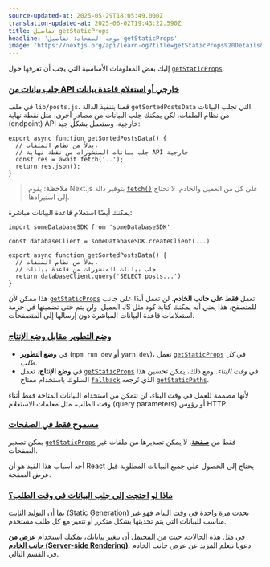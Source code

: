 ```yaml
---
source-updated-at: 2025-05-29T18:05:49.000Z
translation-updated-at: 2025-06-02T19:43:22.590Z
title: تفاصيل getStaticProps
headline: 'موجه الصفحات: تفاصيل getStaticProps'
image: 'https://nextjs.org/api/learn-og?title=getStaticProps%20Details&amp;chapter=26'
---
```


إليك بعض المعلومات الأساسية التي يجب أن تعرفها حول [`getStaticProps`](/docs/basic-features/data-fetching#getstaticprops-static-generation).

### [جلب بيانات من API خارجي أو استعلام قاعدة بيانات](#fetch-external-api-or-query-database)

في ملف `lib/posts.js`، قمنا بتنفيذ الدالة `getSortedPostsData` التي تجلب البيانات من نظام الملفات. لكن يمكنك جلب البيانات من مصادر أخرى، مثل نقطة نهاية (endpoint) API خارجية، وستعمل بشكل جيد:

```
export async function getSortedPostsData() {
  // بدلاً من نظام الملفات،
  // جلب بيانات المنشورات من نقطة نهاية API خارجية
  const res = await fetch('..');
  return res.json();
}
```

> **ملاحظة**: يقوم Next.js بتوفير دالة [`fetch()`](/docs/basic-features/supported-browsers-features) على كل من العميل والخادم. لا تحتاج إلى استيرادها.

يمكنك أيضًا استعلام قاعدة البيانات مباشرة:

```
import someDatabaseSDK from 'someDatabaseSDK'
 
const databaseClient = someDatabaseSDK.createClient(...)
 
export async function getSortedPostsData() {
  // بدلاً من نظام الملفات،
  // جلب بيانات المنشورات من قاعدة بيانات
  return databaseClient.query('SELECT posts...')
}
```

هذا ممكن لأن [`getStaticProps`](/docs/basic-features/data-fetching#getstaticprops-static-generation) تعمل **فقط على جانب الخادم**. لن تعمل أبدًا على جانب العميل. ولن يتم حتى تضمينها في حزمة JS للمتصفح. هذا يعني أنه يمكنك كتابة كود مثل استعلامات قاعدة البيانات المباشرة دون إرسالها إلى المتصفحات.

### [وضع التطوير مقابل وضع الإنتاج](#development-vs-production)

*   في **وضع التطوير** (`npm run dev` أو `yarn dev`)، تعمل [`getStaticProps`](/docs/basic-features/data-fetching#getstaticprops-static-generation) في _كل طلب_.
*   في **وضع الإنتاج**، تعمل [`getStaticProps`](/docs/basic-features/data-fetching#getstaticprops-static-generation) في _وقت البناء_. ومع ذلك، يمكن تحسين هذا السلوك باستخدام مفتاح [`fallback`](/docs/api-reference/data-fetching/get-static-paths#fallback-false) الذي تُرجعه [`getStaticPaths`](/docs/basic-features/data-fetching#getstaticpaths-static-generation).

لأنها مصممة للعمل في وقت البناء، لن تتمكن من استخدام البيانات المتاحة فقط أثناء وقت الطلب، مثل معلمات الاستعلام (query parameters) أو رؤوس HTTP.

### [مسموح فقط في الصفحات](#only-allowed-in-a-page)

يمكن تصدير [`getStaticProps`](/docs/basic-features/data-fetching#getstaticprops-static-generation) فقط من [**صفحة**](/docs/basic-features/pages). لا يمكن تصديرها من ملفات غير الصفحات.

أحد أسباب هذا القيد هو أن React يحتاج إلى الحصول على جميع البيانات المطلوبة قبل عرض الصفحة.

### [ماذا لو احتجت إلى جلب البيانات في وقت الطلب؟](#what-if-i-need-to-fetch-data-at-request-time)

بما أن [التوليد الثابت (Static Generation)](/docs/basic-features/pages#static-generation-recommended) يحدث مرة واحدة في وقت البناء، فهو غير مناسب للبيانات التي يتم تحديثها بشكل متكرر أو تتغير مع كل طلب مستخدم.

في مثل هذه الحالات، حيث من المحتمل أن تتغير بياناتك، يمكنك استخدام [**عرض من جانب الخادم (Server-side Rendering)**](/docs/basic-features/pages#server-side-rendering). دعونا نتعلم المزيد عن عرض جانب الخادم في القسم التالي.